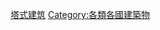 {{Commonscat|Towers by country}}
{{Categories by country|nocat}}

[[Category:塔式建筑|]]
[[Category:各類各國建築物|Category:各類各國建築物]]